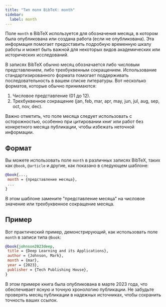 ```yaml
---
title: "Тип поля BibTeX: month"
sidebar:
  label: month
---
```



Поле `month` в BibTeX используется для обозначения месяца, в котором была опубликована или создана работа (если не опубликована). Эта информация помогает предоставить подробную временную шкалу работы и может быть важной для некоторых видов академических или исторических исследований.

<CiteDrive />

В записях BibTeX обычно месяц обозначается либо числовым представлением, либо трехбуквенным сокращением. Использование стандартизированного формата помогает поддерживать последовательность в вашем списке литературы. Вот несколько форматов, которые обычно принимаются:

1. Числовое представление (01 до 12).
2. Трехбуквенное сокращение (jan, feb, mar, apr, may, jun, jul, aug, sep, oct, nov, dec).

Важно отметить, что поле месяца следует использовать с осторожностью, особенно при цитировании книг или работ без конкретного месяца публикации, чтобы избежать неточной информации.

## Формат

Вы можете использовать поле `month` в различных записях BibTeX, таких как `@book`, `@article` и другие, как показано в следующем шаблоне:

```bibtex
@book{...,
 month = {представление месяца},
 ... 
}
```

В этом шаблоне замените "представление месяца" на числовое значение или трехбуквенное сокращение месяца.

## Пример

Вот практический пример, демонстрирующий, как использовать поле `month` в записи типа `@book`:

```bibtex
@book{johnson2023deep,
 title = {Deep Learning and its Applications},
 author = {Johnson, Mark},
 month = {mar},
 year = {2023},
 publisher = {Tech Publishing House},
}
```

В этом примере книга была опубликована в марте 2023 года, что обеспечивает ясную и точную хронологию публикации. Не забудьте проверять месяц публикации в надежных источниках, чтобы сохранить точность ваших ссылок.
